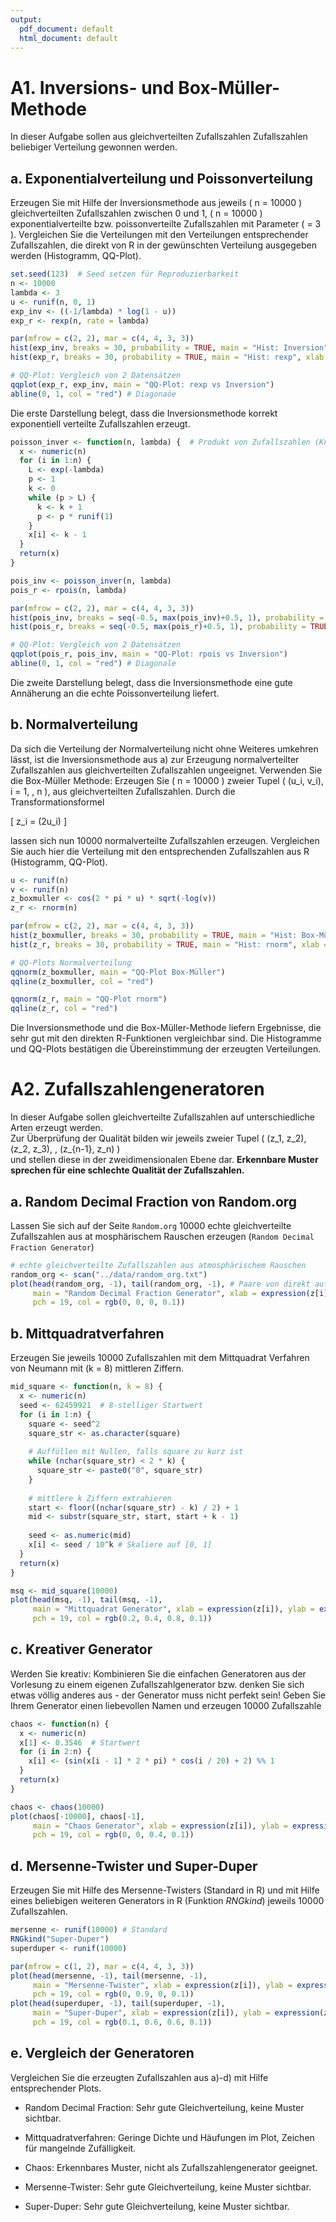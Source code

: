 ```yaml
---
output:
  pdf_document: default
  html_document: default
---
```

# A1. Inversions- und Box-Müller-Methode
In dieser Aufgabe sollen aus gleichverteilten Zufallszahlen Zufallszahlen beliebiger Verteilung
gewonnen werden.

## a. Exponentialverteilung und Poissonverteilung
Erzeugen Sie mit Hilfe der Inversionsmethode aus jeweils \( n = 10000 \) gleichverteilten Zufallszahlen zwischen 0 und 1, \( n = 10000 \) exponentialverteilte bzw. poissonverteilte Zufallszahlen mit Parameter \( \lambda = 3 \). Vergleichen Sie die Verteilungen mit den Verteilungen entsprechender Zufallszahlen, die direkt von R in der gewünschten Verteilung ausgegeben werden (Histogramm, QQ-Plot).

```r
set.seed(123)  # Seed setzen für Reproduzierbarkeit
n <- 10000
lambda <- 3
u <- runif(n, 0, 1)
exp_inv <- ((-1/lambda) * log(1 - u))
exp_r <- rexp(n, rate = lambda)

par(mfrow = c(2, 2), mar = c(4, 4, 3, 3))
hist(exp_inv, breaks = 30, probability = TRUE, main = "Hist: Inversion", xlab = "Werte")
hist(exp_r, breaks = 30, probability = TRUE, main = "Hist: rexp", xlab = "Werte")

# QQ-Plot: Vergleich von 2 Datensätzen
qqplot(exp_r, exp_inv, main = "QQ-Plot: rexp vs Inversion")
abline(0, 1, col = "red") # Diagonaöe
```

Die erste Darstellung belegt, dass die Inversionsmethode korrekt exponentiell verteilte Zufallszahlen erzeugt.

```r
poisson_inver <- function(n, lambda) {  # Produkt von Zufallszahlen (Knuths Algorithmus)
  x <- numeric(n)
  for (i in 1:n) {
    L <- exp(-lambda)
    p <- 1
    k <- 0
    while (p > L) {
      k <- k + 1
      p <- p * runif(1)
    }
    x[i] <- k - 1
  }
  return(x)
}

pois_inv <- poisson_inver(n, lambda)
pois_r <- rpois(n, lambda)

par(mfrow = c(2, 2), mar = c(4, 4, 3, 3))
hist(pois_inv, breaks = seq(-0.5, max(pois_inv)+0.5, 1), probability = TRUE, main = "Hist: Inversion", xlab = "Werte")
hist(pois_r, breaks = seq(-0.5, max(pois_r)+0.5, 1), probability = TRUE, main = "Hist: rpois", xlab = "Werte")

# QQ-Plot: Vergleich von 2 Datensätzen
qqplot(pois_r, pois_inv, main = "QQ-Plot: rpois vs Inversion")
abline(0, 1, col = "red") # Diagonale
```

Die zweite Darstellung belegt, dass die Inversionsmethode eine gute Annäherung an die echte Poissonverteilung liefert.

## b. Normalverteilung
Da sich die Verteilung der Normalverteilung nicht ohne Weiteres umkehren lässt, ist die Inversionsmethode aus a) zur Erzeugung normalverteilter Zufallszahlen aus gleichverteilten Zufallszahlen ungeeignet. Verwenden Sie die Box-Müller Methode: Erzeugen Sie \( n = 10000 \) zweier Tupel \( (u_i, v_i), i = 1, \dots, n \), aus gleichverteilten Zufallszahlen. Durch die Transformationsformel

\[
z_i = \cos(2\pi u_i)\sqrt{- \ln(v_i)}
\]

lassen sich nun 10000 normalverteilte Zufallszahlen erzeugen. Vergleichen Sie auch hier die Verteilung mit den entsprechenden Zufallszahlen aus R (Histogramm, QQ-Plot).


```r
u <- runif(n)
v <- runif(n)
z_boxmuller <- cos(2 * pi * u) * sqrt(-log(v))
z_r <- rnorm(n)

par(mfrow = c(2, 2), mar = c(4, 4, 3, 3))
hist(z_boxmuller, breaks = 30, probability = TRUE, main = "Hist: Box-Müller", xlab = "Werte")
hist(z_r, breaks = 30, probability = TRUE, main = "Hist: rnorm", xlab = "Werte")

# QQ-Plots Normalverteilung
qqnorm(z_boxmuller, main = "QQ-Plot Box-Müller")
qqline(z_boxmuller, col = "red")

qqnorm(z_r, main = "QQ-Plot rnorm")
qqline(z_r, col = "red")
```

Die Inversionsmethode und die Box-Müller-Methode liefern Ergebnisse, die sehr gut mit den direkten R-Funktionen vergleichbar sind. Die Histogramme und QQ-Plots bestätigen die Übereinstimmung der erzeugten Verteilungen.

# A2. Zufallszahlengeneratoren

In dieser Aufgabe sollen gleichverteilte Zufallszahlen auf unterschiedliche Arten erzeugt werden.  
Zur Überprüfung der Qualität bilden wir jeweils zweier Tupel \( (z_1, z_2), (z_2, z_3), \dots, (z_{n-1}, z_n) \)  
und stellen diese in der zweidimensionalen Ebene dar. **Erkennbare Muster sprechen für eine schlechte Qualität der Zufallszahlen.**

## a. Random Decimal Fraction von Random.org
Lassen Sie sich auf der Seite `Random.org` 10000 echte gleichverteilte Zufallszahlen aus at
mosphärischem Rauschen erzeugen (`Random Decimal Fraction Generator`)

```r
# echte gleichverteilte Zufallszahlen aus atmosphärischem Rauschen
random_org <- scan("../data/random_org.txt")
plot(head(random_org, -1), tail(random_org, -1), # Paare von direkt aufeinanderfolgenden Zufallszahlen
     main = "Random Decimal Fraction Generator", xlab = expression(z[i]), ylab = expression(z[i+1]),
     pch = 19, col = rgb(0, 0, 0, 0.1))
```

## b. Mittquadratverfahren
Erzeugen Sie jeweils 10000 Zufallszahlen mit dem Mittquadrat Verfahren von Neumann mit
\(k = 8\) mittleren Ziffern.

```r
mid_square <- function(n, k = 8) {
  x <- numeric(n)
  seed <- 62459921  # 8-stelliger Startwert
  for (i in 1:n) {
    square <- seed^2
    square_str <- as.character(square)
    
    # Auffüllen mit Nullen, falls square zu kurz ist
    while (nchar(square_str) < 2 * k) {
      square_str <- paste0("0", square_str)
    }
    
    # mittlere k Ziffern extrahieren
    start <- floor((nchar(square_str) - k) / 2) + 1
    mid <- substr(square_str, start, start + k - 1)
    
    seed <- as.numeric(mid)
    x[i] <- seed / 10^k # Skaliere auf [0, 1]
  }
  return(x)
}

msq <- mid_square(10000)
plot(head(msq, -1), tail(msq, -1),
     main = "Mittquadrat Generator", xlab = expression(z[i]), ylab = expression(z[i+1]),
     pch = 19, col = rgb(0.2, 0.4, 0.8, 0.1))
```

## c. Kreativer Generator
Werden Sie kreativ: Kombinieren Sie die einfachen Generatoren aus der Vorlesung zu einem
eigenen Zufallszahlgenerator bzw. denken Sie sich etwas völlig anderes aus - der Generator muss
nicht perfekt sein! Geben Sie Ihrem Generator einen liebevollen Namen und erzeugen 10000
Zufallszahle

```r
chaos <- function(n) {
  x <- numeric(n)
  x[1] <- 0.3546  # Startwert
  for (i in 2:n) {
    x[i] <- (sin(x[i - 1] * 2 * pi) * cos(i / 20) + 2) %% 1
  }
  return(x)
}

chaos <- chaos(10000)
plot(chaos[-10000], chaos[-1],
     main = "Chaos Generator", xlab = expression(z[i]), ylab = expression(z[i+1]),
     pch = 19, col = rgb(0, 0, 0.4, 0.1))

```


## d. Mersenne-Twister und Super-Duper
Erzeugen Sie mit Hilfe des Mersenne-Twisters (Standard in R) und mit Hilfe eines beliebigen
weiteren Generators in R (Funktion *RNGkind*) jeweils 10000 Zufallszahlen.
```r
mersenne <- runif(10000) # Standard
RNGkind("Super-Duper")
superduper <- runif(10000)

par(mfrow = c(1, 2), mar = c(4, 4, 3, 3))
plot(head(mersenne, -1), tail(mersenne, -1),
     main = "Mersenne-Twister", xlab = expression(z[i]), ylab = expression(z[i+1]),
     pch = 19, col = rgb(0, 0.9, 0, 0.1))
plot(head(superduper, -1), tail(superduper, -1),
     main = "Super-Duper", xlab = expression(z[i]), ylab = expression(z[i+1]),
     pch = 19, col = rgb(0.1, 0.6, 0.6, 0.1))
```


## e. Vergleich der Generatoren
Vergleichen Sie die erzeugten Zufallszahlen aus a)-d) mit Hilfe entsprechender Plots.

- Random Decimal Fraction: Sehr gute Gleichverteilung, keine Muster sichtbar.

- Mittquadratverfahren: Geringe Dichte und Häufungen im Plot, Zeichen für mangelnde Zufälligkeit.

- Chaos: Erkennbares Muster, nicht als Zufallszahlengenerator geeignet.

- Mersenne-Twister: Sehr gute Gleichverteilung, keine Muster sichtbar.

- Super-Duper: Sehr gute Gleichverteilung, keine Muster sichtbar.